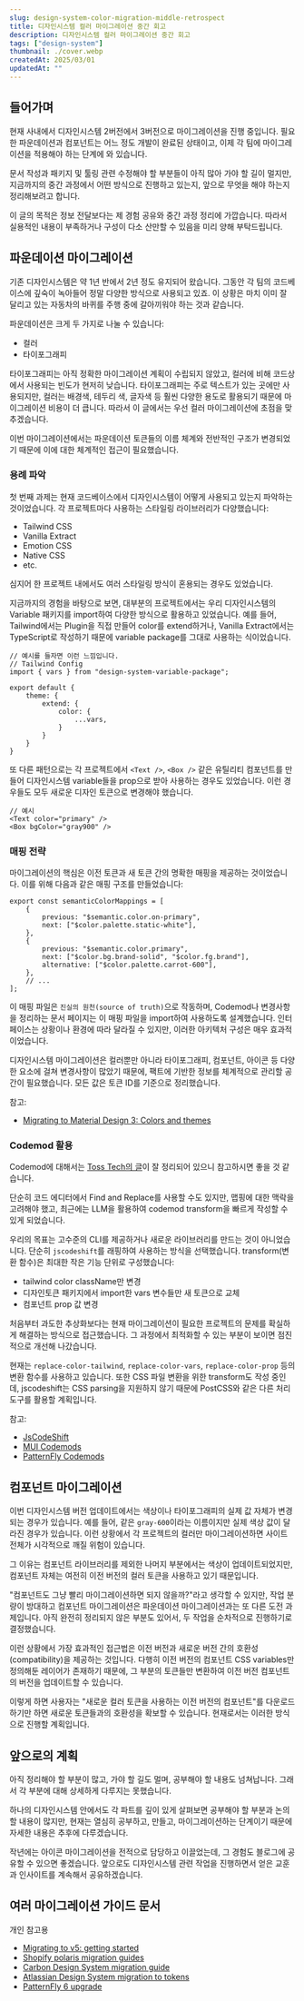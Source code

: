 ```yaml
---
slug: design-system-color-migration-middle-retrospect
title: 디자인시스템 컬러 마이그레이션 중간 회고
description: 디자인시스템 컬러 마이그레이션 중간 회고
tags: ["design-system"]
thumbnail: ./cover.webp
createdAt: 2025/03/01
updatedAt: ""
---
```


## 들어가며

현재 사내에서 디자인시스템 2버전에서 3버전으로 마이그레이션을 진행 중입니다. 필요한 파운데이션과 컴포넌트는 어느 정도 개발이 완료된 상태이고, 이제 각 팀에 마이그레이션을 적용해야 하는 단계에 와 있습니다.

문서 작성과 패키지 및 툴링 관련 수정해야 할 부분들이 아직 많아 가야 할 길이 멀지만, 지금까지의 중간 과정에서 어떤 방식으로 진행하고 있는지, 앞으로 무엇을 해야 하는지 정리해보려고 합니다.

이 글의 목적은 정보 전달보다는 제 경험 공유와 중간 과정 정리에 가깝습니다. 따라서 실용적인 내용이 부족하거나 구성이 다소 산만할 수 있음을 미리 양해 부탁드립니다.

## 파운데이션 마이그레이션

기존 디자인시스템은 약 1년 반에서 2년 정도 유지되어 왔습니다. 그동안 각 팀의 코드베이스에 깊숙이 녹아들어 정말 다양한 방식으로 사용되고 있죠. 이 상황은 마치 이미 잘 달리고 있는 자동차의 바퀴를 주행 중에 갈아끼워야 하는 것과 같습니다.

파운데이션은 크게 두 가지로 나눌 수 있습니다:

- 컬러
- 타이포그래피

타이포그래피는 아직 정확한 마이그레이션 계획이 수립되지 않았고, 컬러에 비해 코드상에서 사용되는 빈도가 현저히 낮습니다. 타이포그래피는 주로 텍스트가 있는 곳에만 사용되지만, 컬러는 배경색, 테두리 색, 글자색 등 훨씬 다양한 용도로 활용되기 때문에 마이그레이션 비용이 더 큽니다. 따라서 이 글에서는 우선 컬러 마이그레이션에 초점을 맞추겠습니다.

이번 마이그레이션에서는 파운데이션 토큰들의 이름 체계와 전반적인 구조가 변경되었기 때문에 이에 대한 체계적인 접근이 필요했습니다.

### 용례 파악

첫 번째 과제는 현재 코드베이스에서 디자인시스템이 어떻게 사용되고 있는지 파악하는 것이었습니다. 각 프로젝트마다 사용하는 스타일링 라이브러리가 다양했습니다:

- Tailwind CSS
- Vanilla Extract
- Emotion CSS
- Native CSS
- etc.

심지어 한 프로젝트 내에서도 여러 스타일링 방식이 혼용되는 경우도 있었습니다.

지금까지의 경험을 바탕으로 보면, 대부분의 프로젝트에서는 우리 디자인시스템의 Variable 패키지를 import하여 다양한 방식으로 활용하고 있었습니다. 예를 들어, Tailwind에서는 Plugin을 직접 만들어 color를 extend하거나, Vanilla Extract에서는 TypeScript로 작성하기 때문에 variable package를 그대로 사용하는 식이었습니다.

```tsx
// 예시를 들자면 이런 느낌입니다.
// Tailwind Config
import { vars } from "design-system-variable-package";

export default {
	theme: {
		extend: {
			color: {
				...vars,
			}
		}
	}
}
```

또 다른 패턴으로는 각 프로젝트에서 `<Text />`, `<Box />` 같은 유틸리티 컴포넌트를 만들어 디자인시스템 variable들을 prop으로 받아 사용하는 경우도 있었습니다. 이런 경우들도 모두 새로운 디자인 토큰으로 변경해야 했습니다.

```tsx
// 예시
<Text color="primary" />
<Box bgColor="gray900" />
```

### 매핑 전략

마이그레이션의 핵심은 이전 토큰과 새 토큰 간의 명확한 매핑을 제공하는 것이었습니다. 이를 위해 다음과 같은 매핑 구조를 만들었습니다:

```tsx
export const semanticColorMappings = [
	{
		previous: "$semantic.color.on-primary",
		next: ["$color.palette.static-white"],
	},
	{
		previous: "$semantic.color.primary",
		next: ["$color.bg.brand-solid", "$color.fg.brand"],
		alternative: ["$color.palette.carrot-600"],
	},
	// ...
];
```

이 매핑 파일은 `진실의 원천(source of truth)`으로 작동하며, Codemod나 변경사항을 정리하는 문서 페이지는 이 매핑 파일을 import하여 사용하도록 설계했습니다. 인터페이스는 상황이나 환경에 따라 달라질 수 있지만, 이러한 아키텍처 구성은 매우 효과적이었습니다.

디자인시스템 마이그레이션은 컬러뿐만 아니라 타이포그래피, 컴포넌트, 아이콘 등 다양한 요소에 걸쳐 변경사항이 많았기 때문에, 팩트에 기반한 정보를 체계적으로 관리할 공간이 필요했습니다. 모든 값은 토큰 ID를 기준으로 정리했습니다.

참고:

- [Migrating to Material Design 3: Colors and themes](https://m3.material.io/blog/migrating-material-3#colors-and-themes)

### Codemod 활용

Codemod에 대해서는 [Toss Tech의 글](https://toss.tech/article/jscodeshift)이 잘 정리되어 있으니 참고하시면 좋을 것 같습니다.

단순히 코드 에디터에서 Find and Replace를 사용할 수도 있지만, 맵핑에 대한 맥락을 고려해야 했고, 최근에는 LLM을 활용하여 codemod transform을 빠르게 작성할 수 있게 되었습니다.

우리의 목표는 고수준의 CLI를 제공하거나 새로운 라이브러리를 만드는 것이 아니었습니다. 단순히 `jscodeshift`를 래핑하여 사용하는 방식을 선택했습니다. transform(변환 함수)은 최대한 작은 기능 단위로 구성했습니다:

- tailwind color className만 변경
- 디자인토큰 패키지에서 import한 vars 변수들만 새 토큰으로 교체
- 컴포넌트 prop 값 변경

처음부터 과도한 추상화보다는 현재 마이그레이션이 필요한 프로젝트의 문제를 확실하게 해결하는 방식으로 접근했습니다. 그 과정에서 최적화할 수 있는 부분이 보이면 점진적으로 개선해 나갔습니다.

현재는 `replace-color-tailwind`, `replace-color-vars`, `replace-color-prop` 등의 변환 함수를 사용하고 있습니다. 또한 CSS 파일 변환을 위한 transform도 작성 중인데, jscodeshift는 CSS parsing을 지원하지 않기 때문에 PostCSS와 같은 다른 처리 도구를 활용할 계획입니다.

참고:

- [JsCodeShift](https://jscodeshift.com/)
- [MUI Codemods](https://github.com/mui/material-ui/tree/master/packages/mui-codemod)
- [PatternFly Codemods](https://github.com/patternfly/pf-codemods/)

## 컴포넌트 마이그레이션

이번 디자인시스템 버전 업데이트에서는 색상이나 타이포그래피의 실제 값 자체가 변경되는 경우가 있습니다. 예를 들어, 같은 `gray-600`이라는 이름이지만 실제 색상 값이 달라진 경우가 있습니다. 이런 상황에서 각 프로젝트의 컬러만 마이그레이션하면 사이트 전체가 시각적으로 깨질 위험이 있습니다.

그 이유는 컴포넌트 라이브러리를 제외한 나머지 부분에서는 색상이 업데이트되었지만, 컴포넌트 자체는 여전히 이전 버전의 컬러 토큰을 사용하고 있기 때문입니다.

"컴포넌트도 그냥 빨리 마이그레이션하면 되지 않을까?"라고 생각할 수 있지만, 작업 분량이 방대하고 컴포넌트 마이그레이션은 파운데이션 마이그레이션과는 또 다른 도전 과제입니다. 아직 완전히 정리되지 않은 부분도 있어서, 두 작업을 순차적으로 진행하기로 결정했습니다.

이런 상황에서 가장 효과적인 접근법은 이전 버전과 새로운 버전 간의 호환성(compatibility)을 제공하는 것입니다. 다행히 이전 버전의 컴포넌트 CSS variables만 정의해둔 레이어가 존재하기 때문에, 그 부분의 토큰들만 변환하여 이전 버전 컴포넌트의 버전을 업데이트할 수 있습니다.

이렇게 하면 사용자는 "새로운 컬러 토큰을 사용하는 이전 버전의 컴포넌트"를 다운로드하기만 하면 새로운 토큰들과의 호환성을 확보할 수 있습니다. 현재로서는 이러한 방식으로 진행할 계획입니다.

## 앞으로의 계획

아직 정리해야 할 부분이 많고, 가야 할 길도 멀며, 공부해야 할 내용도 넘쳐납니다. 그래서 각 부분에 대해 상세하게 다루지는 못했습니다.

하나의 디자인시스템 안에서도 각 파트를 깊이 있게 살펴보면 공부해야 할 부분과 논의할 내용이 많지만, 현재는 열심히 공부하고, 만들고, 마이그레이션하는 단계이기 때문에 자세한 내용은 추후에 다루겠습니다.

작년에는 아이콘 마이그레이션을 전적으로 담당하고 이끌었는데, 그 경험도 블로그에 공유할 수 있으면 좋겠습니다. 앞으로도 디자인시스템 관련 작업을 진행하면서 얻은 교훈과 인사이트를 계속해서 공유하겠습니다.

## 여러 마이그레이션 가이드 문서

<Callout>개인 참고용</Callout>

- [Migrating to v5: getting started](https://mui.com/material-ui/migration/migration-v4/)
- [Shopify polaris migration guides](https://github.com/Shopify/polaris/tree/main/documentation/guides)
- [Carbon Design System migration guide](https://carbondesignsystem.com/migrating/guide/overview/)
- [Atlassian Design System migration to tokens](https://atlassian.design/tokens/migrate-to-tokens)
- [PatternFly 6 upgrade](https://www.patternfly.org/get-started/upgrade)
